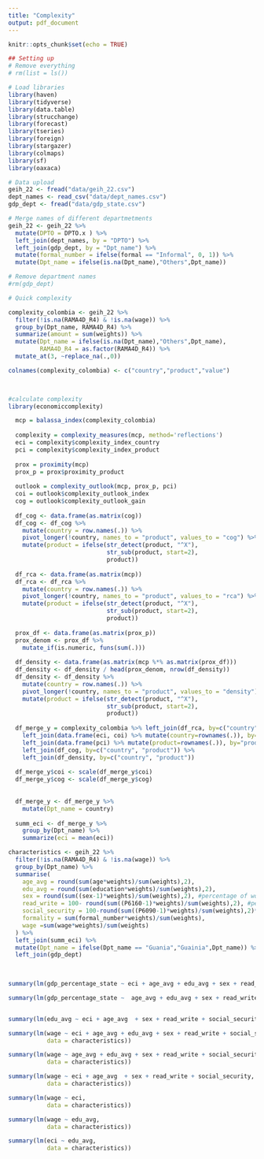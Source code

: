 ```yaml
---
title: "Complexity"
output: pdf_document
---
```


```r
knitr::opts_chunk$set(echo = TRUE)
```
```r
## Setting up
# Remove everything
# rm(list = ls())

# Load libraries
library(haven)
library(tidyverse)
library(data.table)
library(strucchange)
library(forecast)
library(tseries)
library(foreign)
library(stargazer)
library(colmaps)
library(sf)
library(oaxaca)
```

```r
# Data upload
geih_22 <- fread("data/geih_22.csv")
dept_names <- read_csv("data/dept_names.csv")
gdp_dept <- fread("data/gdp_state.csv")
```

```r
# Merge names of different departmetments
geih_22 <- geih_22 %>%
  mutate(DPTO = DPTO.x ) %>%
  left_join(dept_names, by = "DPTO") %>%
  left_join(gdp_dept, by = "Dpt_name") %>%
  mutate(formal_number = ifelse(formal == "Informal", 0, 1)) %>%
  mutate(Dpt_name = ifelse(is.na(Dpt_name),"Others",Dpt_name))

# Remove department names
#rm(gdp_dept)
```

```r
# Quick complexity

complexity_colombia <- geih_22 %>%
  filter(!is.na(RAMA4D_R4) & !is.na(wage)) %>%
  group_by(Dpt_name, RAMA4D_R4) %>%
  summarize(amount = sum(weights)) %>%
  mutate(Dpt_name = ifelse(is.na(Dpt_name),"Others",Dpt_name),
         RAMA4D_R4 = as.factor(RAMA4D_R4)) %>%
  mutate_at(3, ~replace_na(.,0))

colnames(complexity_colombia) <- c("country","product","value")

  
```


```r
#calculate complexity
library(economiccomplexity)

  mcp = balassa_index(complexity_colombia)
  
  complexity = complexity_measures(mcp, method='reflections')
  eci = complexity$complexity_index_country
  pci = complexity$complexity_index_product
  
  prox = proximity(mcp)
  prox_p = prox$proximity_product
  
  outlook = complexity_outlook(mcp, prox_p, pci)
  coi = outlook$complexity_outlook_index
  cog = outlook$complexity_outlook_gain
  
  df_cog <- data.frame(as.matrix(cog))
  df_cog <- df_cog %>% 
    mutate(country = row.names(.)) %>% 
    pivot_longer(!country, names_to = "product", values_to = "cog") %>% 
    mutate(product = ifelse(str_detect(product, "^X"), 
                            str_sub(product, start=2),
                            product))
  
  df_rca <- data.frame(as.matrix(mcp))
  df_rca <- df_rca %>% 
    mutate(country = row.names(.)) %>% 
    pivot_longer(!country, names_to = "product", values_to = "rca") %>% 
    mutate(product = ifelse(str_detect(product, "^X"), 
                            str_sub(product, start=2),
                            product))
  
  prox_df <- data.frame(as.matrix(prox_p))
  prox_denom <- prox_df %>% 
    mutate_if(is.numeric, funs(sum(.)))
  
  df_density <- data.frame(as.matrix(mcp %*% as.matrix(prox_df)))
  df_density <- df_density / head(prox_denom, nrow(df_density))
  df_density <- df_density %>% 
    mutate(country = row.names(.)) %>% 
    pivot_longer(!country, names_to = "product", values_to = "density") %>% 
    mutate(product = ifelse(str_detect(product, "^X"), 
                            str_sub(product, start=2),
                            product))
  
  df_merge_y = complexity_colombia %>% left_join(df_rca, by=c("country", "product")) %>% 
    left_join(data.frame(eci, coi) %>% mutate(country=rownames(.)), by="country") %>% 
    left_join(data.frame(pci) %>% mutate(product=rownames(.)), by="product") %>% 
    left_join(df_cog, by=c("country", "product")) %>% 
    left_join(df_density, by=c("country", "product"))
  
  df_merge_y$coi <- scale(df_merge_y$coi)
  df_merge_y$cog <- scale(df_merge_y$cog)
  
  
  df_merge_y <- df_merge_y %>%
    mutate(Dpt_name = country)
  
  summ_eci <- df_merge_y %>%
    group_by(Dpt_name) %>%
    summarize(eci = mean(eci))
```

```r
characteristics <- geih_22 %>%
  filter(!is.na(RAMA4D_R4) & !is.na(wage)) %>%
  group_by(Dpt_name) %>%
  summarise(
    age_avg = round(sum(age*weights)/sum(weights),2),
    edu_avg = round(sum(education*weights)/sum(weights),2),
    sex = round(sum((sex-1)*weights)/sum(weights),2), #percentage of women
    read_write = 100- round(sum((P6160-1)*weights)/sum(weights),2), #percentage who can read and write
    social_security = 100-round(sum((P6090-1)*weights)/sum(weights),2)*100, #percentage with social security
    formality = sum(formal_number*weights)/sum(weights),
    wage =sum(wage*weights)/sum(weights)
  ) %>%
  left_join(summ_eci) %>%
  mutate(Dpt_name = ifelse(Dpt_name == "Guania","Guainia",Dpt_name)) %>%
  left_join(gdp_dept)
  
  

```

```r
summary(lm(gdp_percentage_state ~ eci + age_avg + edu_avg + sex + read_write + social_security, data = characteristics))

summary(lm(gdp_percentage_state ~  age_avg + edu_avg + sex + read_write + social_security, data = characteristics))


summary(lm(edu_avg ~ eci + age_avg  + sex + read_write + social_security, data = characteristics))

```

```r
summary(lm(wage ~ eci + age_avg + edu_avg + sex + read_write + social_security,
           data = characteristics))

summary(lm(wage ~ age_avg + edu_avg + sex + read_write + social_security,
           data = characteristics))

summary(lm(wage ~ eci + age_avg  + sex + read_write + social_security,
           data = characteristics))

summary(lm(wage ~ eci,
           data = characteristics))

summary(lm(wage ~ edu_avg,
           data = characteristics))

summary(lm(eci ~ edu_avg,
           data = characteristics))
```

